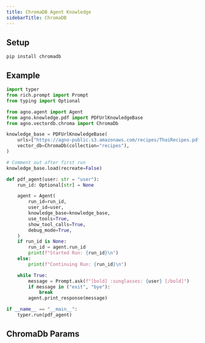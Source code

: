 ```yaml
---
title: ChromaDB Agent Knowledge
sidebarTitle: ChromaDB
---
```


## Setup

```shell
pip install chromadb
```

## Example

```python agent_with_knowledge.py
import typer
from rich.prompt import Prompt
from typing import Optional

from agno.agent import Agent
from agno.knowledge.pdf import PDFUrlKnowledgeBase
from agno.vectordb.chroma import ChromaDb

knowledge_base = PDFUrlKnowledgeBase(
    urls=["https://agno-public.s3.amazonaws.com/recipes/ThaiRecipes.pdf"],
    vector_db=ChromaDb(collection="recipes"),
)

# Comment out after first run
knowledge_base.load(recreate=False)

def pdf_agent(user: str = "user"):
    run_id: Optional[str] = None

    agent = Agent(
        run_id=run_id,
        user_id=user,
        knowledge_base=knowledge_base,
        use_tools=True,
        show_tool_calls=True,
        debug_mode=True,
    )
    if run_id is None:
        run_id = agent.run_id
        print(f"Started Run: {run_id}\n")
    else:
        print(f"Continuing Run: {run_id}\n")

    while True:
        message = Prompt.ask(f"[bold] :sunglasses: {user} [/bold]")
        if message in ("exit", "bye"):
            break
        agent.print_response(message)

if __name__ == "__main__":
    typer.run(pdf_agent)
```

## ChromaDb Params

<Snippet file="vectordb_chromadb_params.mdx" />
